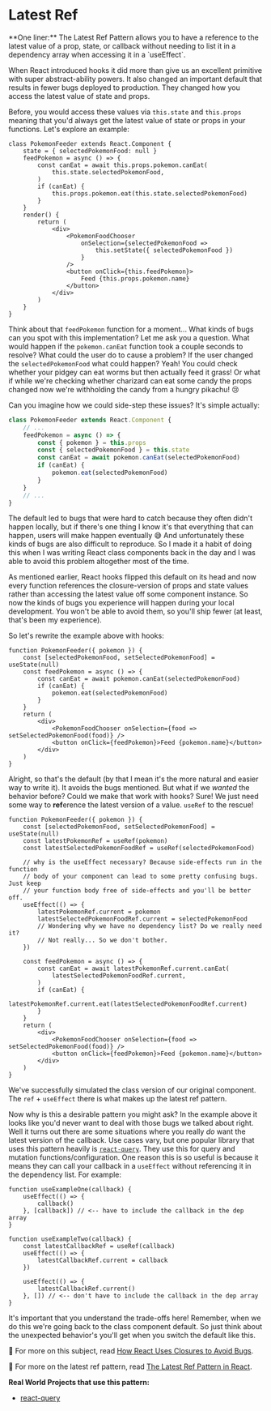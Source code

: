 # Latest Ref

<callout-success>
	**One liner:** The Latest Ref Pattern allows you to have a reference to the
	latest value of a prop, state, or callback without needing to list it in a
	dependency array when accessing it in a `useEffect`.
</callout-success>

When React introduced hooks it did more than give us an excellent primitive with
super abstract-ability powers. It also changed an important default that results
in fewer bugs deployed to production. They changed how you access the latest
value of state and props.

Before, you would access these values via `this.state` and `this.props` meaning
that you'd always get the latest value of state or props in your functions.
Let's explore an example:

```tsx
class PokemonFeeder extends React.Component {
	state = { selectedPokemonFood: null }
	feedPokemon = async () => {
		const canEat = await this.props.pokemon.canEat(
			this.state.selectedPokemonFood,
		)
		if (canEat) {
			this.props.pokemon.eat(this.state.selectedPokemonFood)
		}
	}
	render() {
		return (
			<div>
				<PokemonFoodChooser
					onSelection={selectedPokemonFood =>
						this.setState({ selectedPokemonFood })
					}
				/>
				<button onClick={this.feedPokemon}>
					Feed {this.props.pokemon.name}
				</button>
			</div>
		)
	}
}
```

Think about that `feedPokemon` function for a moment... What kinds of bugs can
you spot with this implementation? Let me ask you a question. What would happen
if the `pokemon.canEat` function took a couple seconds to resolve? What could
the user do to cause a problem? If the user changed the `selectedPokemonFood`
what could happen? Yeah! You could check whether your pidgey can eat worms but
then actually feed it grass! Or what if while we're checking whether charizard
can eat some candy the props changed now we're withholding the candy from a
hungry pikachu! 😢

Can you imagine how we could side-step these issues? It's simple actually:

```ts
class PokemonFeeder extends React.Component {
	// ...
	feedPokemon = async () => {
		const { pokemon } = this.props
		const { selectedPokemonFood } = this.state
		const canEat = await pokemon.canEat(selectedPokemonFood)
		if (canEat) {
			pokemon.eat(selectedPokemonFood)
		}
	}
	// ...
}
```

The default led to bugs that were hard to catch because they often didn't happen
locally, but if there's one thing I know it's that everything that can happen,
users will make happen eventually 😅 And unfortunately these kinds of bugs are
also difficult to reproduce. So I made it a habit of doing this when I was
writing React class components back in the day and I was able to avoid this
problem altogether most of the time.

As mentioned earlier, React hooks flipped this default on its head and now every
function references the closure-version of props and state values rather than
accessing the latest value off some component instance. So now the kinds of bugs
you experience will happen during your local development. You won't be able to
avoid them, so you'll ship fewer (at least, that's been my experience).

So let's rewrite the example above with hooks:

```tsx
function PokemonFeeder({ pokemon }) {
	const [selectedPokemonFood, setSelectedPokemonFood] = useState(null)
	const feedPokemon = async () => {
		const canEat = await pokemon.canEat(selectedPokemonFood)
		if (canEat) {
			pokemon.eat(selectedPokemonFood)
		}
	}
	return (
		<div>
			<PokemonFoodChooser onSelection={food => setSelectedPokemonFood(food)} />
			<button onClick={feedPokemon}>Feed {pokemon.name}</button>
		</div>
	)
}
```

Alright, so that's the default (by that I mean it's the more natural and easier
way to write it). It avoids the bugs mentioned. But what if we _wanted_ the
behavior before? Could we make that work with hooks? Sure! We just need some way
to **ref**erence the latest version of a value. `useRef` to the rescue!

```tsx
function PokemonFeeder({ pokemon }) {
	const [selectedPokemonFood, setSelectedPokemonFood] = useState(null)
	const latestPokemonRef = useRef(pokemon)
	const latestSelectedPokemonFoodRef = useRef(selectedPokemonFood)

	// why is the useEffect necessary? Because side-effects run in the function
	// body of your component can lead to some pretty confusing bugs. Just keep
	// your function body free of side-effects and you'll be better off.
	useEffect(() => {
		latestPokemonRef.current = pokemon
		latestSelectedPokemonFoodRef.current = selectedPokemonFood
		// Wondering why we have no dependency list? Do we really need it?
		// Not really... So we don't bother.
	})

	const feedPokemon = async () => {
		const canEat = await latestPokemonRef.current.canEat(
			latestSelectedPokemonFoodRef.current,
		)
		if (canEat) {
			latestPokemonRef.current.eat(latestSelectedPokemonFoodRef.current)
		}
	}
	return (
		<div>
			<PokemonFoodChooser onSelection={food => setSelectedPokemonFood(food)} />
			<button onClick={feedPokemon}>Feed {pokemon.name}</button>
		</div>
	)
}
```

We've successfully simulated the class version of our original component. The
`ref` + `useEffect` there is what makes up the latest ref pattern.

Now why is this a desirable pattern you might ask? In the example above it looks
like you'd never want to deal with those bugs we talked about right. Well it
turns out there are some situations where you really _do_ want the latest
version of the callback. Use cases vary, but one popular library that uses this
pattern heavily is [`react-query`](https://react-query.tanstack.com). They use
this for query and mutation functions/configuration. One reason this is so
useful is because it means they can call your callback in a `useEffect` without
referencing it in the dependency list. For example:

```tsx
function useExampleOne(callback) {
	useEffect(() => {
		callback()
	}, [callback]) // <-- have to include the callback in the dep array
}

function useExampleTwo(callback) {
	const latestCallbackRef = useRef(callback)
	useEffect(() => {
		latestCallbackRef.current = callback
	})

	useEffect(() => {
		latestCallbackRef.current()
	}, []) // <-- don't have to include the callback in the dep array
}
```

It's important that you understand the trade-offs here! Remember, when we do
this we're going back to the class component default. So just think about the
unexpected behavior's you'll get when you switch the default like this.

📜 For more on this subject, read
[How React Uses Closures to Avoid Bugs](https://epicreact.dev/how-react-uses-closures-to-avoid-bugs).

📜 For more on the latest ref pattern, read
[The Latest Ref Pattern in React](https://epicreact.dev/the-latest-ref-pattern-in-react).

**Real World Projects that use this pattern:**

- [react-query](https://tanstack.com/query)

